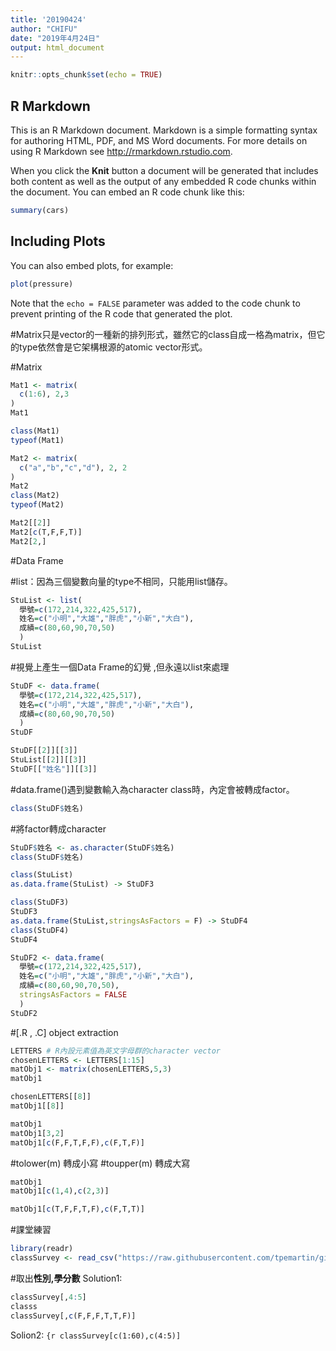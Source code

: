 ```yaml
---
title: '20190424'
author: "CHIFU"
date: "2019年4月24日"
output: html_document
---
```


```r
knitr::opts_chunk$set(echo = TRUE)
```

## R Markdown

This is an R Markdown document. Markdown is a simple formatting syntax for authoring HTML, PDF, and MS Word documents. For more details on using R Markdown see <http://rmarkdown.rstudio.com>.

When you click the **Knit** button a document will be generated that includes both content as well as the output of any embedded R code chunks within the document. You can embed an R code chunk like this:

```r
summary(cars)
```

## Including Plots

You can also embed plots, for example:

```r
plot(pressure)
```

Note that the `echo = FALSE` parameter was added to the code chunk to prevent printing of the R code that generated the plot.


#Matrix只是vector的一種新的排列形式，雖然它的class自成一格為matrix，但它的type依然會是它架構根源的atomic vector形式。


#Matrix

```r
Mat1 <- matrix(
  c(1:6), 2,3
)
Mat1
```

```r
class(Mat1)
typeof(Mat1)
```

```r
Mat2 <- matrix(
  c("a","b","c","d"), 2, 2
)
Mat2
class(Mat2)
typeof(Mat2)
```

```r
Mat2[[2]]
Mat2[c(T,F,F,T)]
Mat2[2,]
```





#Data Frame

#list：因為三個變數向量的type不相同，只能用list儲存。
```r
StuList <- list(
  學號=c(172,214,322,425,517),
  姓名=c("小明","大雄","胖虎","小新","大白"),
  成績=c(80,60,90,70,50)
  )
StuList 
```

#視覺上產生一個Data Frame的幻覺 ,但永遠以list來處理
```r
StuDF <- data.frame(
  學號=c(172,214,322,425,517),
  姓名=c("小明","大雄","胖虎","小新","大白"),
  成績=c(80,60,90,70,50)
  )
StuDF 
```

```r
StuDF[[2]][[3]]
StuList[[2]][[3]]
StuDF[["姓名"]][[3]]
```
#data.frame()遇到變數輸入為character class時，內定會被轉成factor。
```r
class(StuDF$姓名)
```


#將factor轉成character
```r
StuDF$姓名 <- as.character(StuDF$姓名)
class(StuDF$姓名)
```


```r
class(StuList)
as.data.frame(StuList) -> StuDF3

class(StuDF3)
StuDF3
as.data.frame(StuList,stringsAsFactors = F) -> StuDF4
class(StuDF4)
StuDF4
```


```r
StuDF2 <- data.frame(
  學號=c(172,214,322,425,517),
  姓名=c("小明","大雄","胖虎","小新","大白"),
  成績=c(80,60,90,70,50),
  stringsAsFactors = FALSE
  )
StuDF2 
```


#[.R , .C] object extraction

```r
LETTERS # R內設元素值為英文字母群的character vector
chosenLETTERS <- LETTERS[1:15]
matObj1 <- matrix(chosenLETTERS,5,3)
matObj1
```

```r
chosenLETTERS[[8]]
matObj1[[8]]
```

```r
matObj1
matObj1[3,2]
matObj1[c(F,F,T,F,F),c(F,T,F)]
```
 
#tolower(m) 轉成小寫
#toupper(m) 轉成大寫


```r
matObj1
matObj1[c(1,4),c(2,3)]
```

```r
matObj1[c(T,F,F,T,F),c(F,T,T)]
```


#課堂練習
```r
library(readr)
classSurvey <- read_csv("https://raw.githubusercontent.com/tpemartin/github-data/master/classSurvey.csv")
```

#取出**性別,學分數**
Solution1:
```r
classSurvey[,4:5]
classs
classSurvey[,c(F,F,F,T,T,F)]
```

Solion2:
```{r
classSurvey[c(1:60),c(4:5)]
```

#
```r

```










